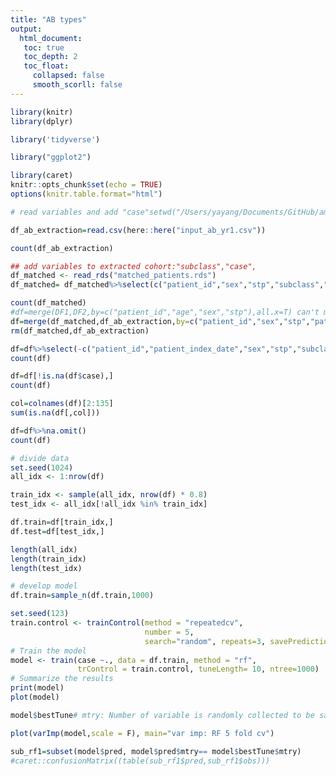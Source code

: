 ```yaml
---
title: "AB types"
output: 
  html_document:
   toc: true
   toc_depth: 2
   toc_float:
     collapsed: false
     smooth_scorll: false
---
```


```r
library(knitr)
library(dplyr)

library('tidyverse')

library("ggplot2")

library(caret)
knitr::opts_chunk$set(echo = TRUE)
options(knitr.table.format="html")
```

```r
# read variables and add "case"setwd("/Users/yayang/Documents/GitHub/amr-uom-brit/output")

df_ab_extraction=read.csv(here::here("input_ab_yr1.csv"))

count(df_ab_extraction)

## add variables to extracted cohort:"subclass","case", 
df_matched <- read_rds("matched_patients.rds")
df_matched= df_matched%>%select(c("patient_id","sex","stp","subclass","case","patient_index_date"))

count(df_matched)
#df=merge(DF1,DF2,by=c("patient_id","age","sex","stp"),all.x=T) can't merge with dummy data
df=merge(df_matched,df_ab_extraction,by=c("patient_id","sex","stp","patient_index_date"),all=T)
rm(df_matched,df_ab_extraction)

df=df%>%select(-c("patient_id","patient_index_date","sex","stp","subclass","age","ab_first_date","ab_last_date"))
count(df)
```

```r


df=df[!is.na(df$case),]
count(df)

col=colnames(df)[2:135]
sum(is.na(df[,col]))

df=df%>%na.omit()
count(df)


```


```r
# divide data
set.seed(1024)
all_idx <- 1:nrow(df)

train_idx <- sample(all_idx, nrow(df) * 0.8)
test_idx <- all_idx[!all_idx %in% train_idx]

df.train=df[train_idx,]
df.test=df[test_idx,]

length(all_idx)
length(train_idx)
length(test_idx)
```


```r
# develop model
df.train=sample_n(df.train,1000)

set.seed(123) 
train.control <- trainControl(method = "repeatedcv",
                              number = 5,
                              search="random", repeats=3, savePredictions = T)
# Train the model
model <- train(case ~., data = df.train, method = "rf",
               trControl = train.control, tuneLength= 10, ntree=1000)
# Summarize the results
print(model)
plot(model)

model$bestTune# mtry: Number of variable is randomly collected to be sampled at each split time.

plot(varImp(model,scale = F), main="var imp: RF 5 fold cv")

sub_rf1=subset(model$pred, model$pred$mtry== model$bestTune$mtry)
#caret::confusionMatrix((table(sub_rf1$pred,sub_rf1$obs)))
```

